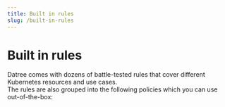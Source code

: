 ```yaml
---
title: Built in rules
slug: /built-in-rules
---
```




# Built in rules

Datree comes with dozens of battle-tested rules that cover different Kubernetes resources and use cases.  
The rules are also grouped into the following policies which you can use out-of-the-box:

<Grid container spacing={1.5}>
    <Grid item>
        <PolicyCard title="Default" subtitle="A robust initial policy, enforcing a wide variety of best practices" link="/built-in-rules/rules/#Default" image="/img/built-in-rules/default.png" />
    </Grid>
    <Grid item>
        <PolicyCard title="Starter" subtitle="Datree's recommended starting policy for your cluster" link="/built-in-rules/rules/#Starter" image="/img/built-in-rules/starter.png" />
    </Grid>
    <Grid item>
        <PolicyCard title="Argo" subtitle="Best practices for the popular ArgoCD, as well as Rollouts and Workflows" link="/built-in-rules/rules/#Argo" image="/img/built-in-rules/argo.png" />
    </Grid>
     <Grid item>
        <PolicyCard title="cdk8s" subtitle="A more lenient policy, intended for use as a validator for AWS's framework" link="/built-in-rules/rules/#cdk8s" image="/img/built-in-rules/cdk8s.png" />
    </Grid>
     <Grid item>
        <PolicyCard title="Strict" subtitle="A harsh policy that is comprised of all available rules" link="/built-in-rules/rules/#Strict" image="/img/built-in-rules/strict.png" />
    </Grid>
    <Grid item>
        <PolicyCard title="NSA" subtitle="A security-focused policy enforcing the NSA hardening guide for Kubernetes" link="/built-in-rules/rules/#NSA" image="/img/built-in-rules/nsa.png" />
    </Grid>
    <Grid item>
        <PolicyCard title="Secrets" subtitle="Detect a variety of passwords and other sensitive data in your manifests" link="/built-in-rules/rules/#Secrets" image="/img/built-in-rules/secrets.png" />
    </Grid>
    <Grid item>
        <PolicyCard title="EKS" subtitle="Best practices for EKS, ensuring stability and security of your workloads" link="/built-in-rules/rules/#EKS" image="/img/built-in-rules/eks.png" />
    </Grid>
</Grid>
